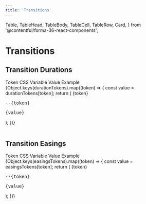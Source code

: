 ```yaml
---
title: 'Transitions'
---
```



  Table,
  TableHead,
  TableBody,
  TableCell,
  TableRow,
  Card,
} from '@contentful/forma-36-react-components';

# Transitions

## Transition Durations

<Table className="f36-margin-bottom--l">
  <TableHead>
    <TableRow>
      <TableCell>Token</TableCell>
      <TableCell>CSS Variable</TableCell>
      <TableCell>Value</TableCell>
      <TableCell>Example</TableCell>
    </TableRow>
  </TableHead>
  <TableBody>
    {Object.keys(durationTokens).map((token) => {
      const value = durationTokens[token];
      return (
        <TableRow key={token}>
          <TableCell>{token}</TableCell>
          <TableCell>
            <pre>--{token}</pre>
          </TableCell>
          <TableCell>
            <pre>{value}</pre>
          </TableCell>
          <TableCell>
            <Slider>
              <SliderKnob style={{ transition: `ease ${value}` }} />
            </Slider>
          </TableCell>
        </TableRow>
      );
    })}
  </TableBody>
</Table>

## Transition Easings

<Table style={{ width: '100%' }}>
  <TableHead>
    <TableRow>
      <TableCell>Token</TableCell>
      <TableCell>CSS Variable</TableCell>
      <TableCell>Value</TableCell>
      <TableCell style={{ width: '100px' }}>Example</TableCell>
    </TableRow>
  </TableHead>
  <TableBody>
    {Object.keys(easingsTokens).map((token) => {
      const value = easingsTokens[token];
      return (
        <TableRow key={token}>
          <TableCell>{token}</TableCell>
          <TableCell>
            <pre>--{token}</pre>
          </TableCell>
          <TableCell>
            <pre>{value}</pre>
          </TableCell>
          <TableCell>
            <Slider>
              <SliderKnob style={{ transition: `${value} 0.5s` }} />
            </Slider>
          </TableCell>
        </TableRow>
      );
    })}
  </TableBody>
</Table>
